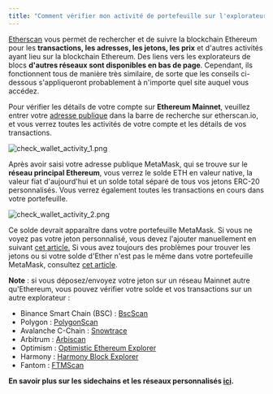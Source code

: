```yaml
---
title: "Comment vérifier mon activité de portefeuille sur l'explorateur de la blockchain"
---
```


[Etherscan](https://etherscan.io/) vous permet de rechercher et de suivre la blockchain Ethereum pour les **transactions, les adresses, les jetons, les prix** et d'autres activités ayant lieu sur la blockchain Ethereum. Des liens vers les explorateurs de blocs **d'autres réseaux sont disponibles en bas de page**. Cependant, ils fonctionnent tous de manière très similaire, de sorte que les conseils ci-dessous s'appliqueront probablement à n'importe quel site auquel vous accédez.

Pour vérifier les détails de votre compte sur **Ethereum Mainnet**, veuillez entrer votre [adresse publique](/managing-my-wallet/accounts-and-addresses/how-to-view-your-account-details-and-public-address) dans la barre de recherche sur etherscan.io, et vous verrez toutes les activités de votre compte et les détails de vos transactions.

<div class="center-container">
  <div class="img-large">
    <img
      src={
        require("../../../../../img/managing-my-wallet/how-to-check-my-wallet-activity-on-the-blockchain-explorer/check_wallet_activity_1.png")
          .default
      }
      alt="check_wallet_activity_1.png"
    />
  </div>
</div>

Après avoir saisi votre adresse publique MetaMask, qui se trouve sur le **réseau principal Ethereum**, vous verrez le solde ETH en valeur native, la valeur fiat d'aujourd'hui et un solde total séparé de tous vos jetons ERC-20 personnalisés. Vous verrez également toutes les transactions en cours dans votre portefeuille.

<div class="center-container">
  <div class="img-large">
    <img
      src={
        require("../../../../../img/managing-my-wallet/how-to-check-my-wallet-activity-on-the-blockchain-explorer/check_wallet_activity_2.png")
          .default
      }
      alt="check_wallet_activity_2.png"
    />
  </div>
</div>

Ce solde devrait apparaître dans votre portefeuille MetaMask. Si vous ne voyez pas votre jeton personnalisé, vous devez l'ajouter manuellement en suivant [cet article.](/managing-my-tokens/custom-tokens/how-to-display-tokens-in-metamask) Si vous avez toujours des problèmes pour trouver les jetons ou si votre solde d'Ether n'est pas le même dans votre portefeuille MetaMask, consultez [cet article](/troubleshooting/what-to-do-when-your-balance-of-tokens-is-incorrect).

**Note** : si vous déposez/envoyez votre jeton sur un réseau Mainnet autre qu'Ethereum, vous pouvez vérifier votre solde et vos transactions sur un autre explorateur :

- Binance Smart Chain (BSC) : [BscScan](https://bscscan.com/)
- Polygon : [PolygonScan](https://polygonscan.com/)
- Avalanche C-Chain : [Snowtrace](https://snowtrace.io/)
- Arbitrum : [Arbiscan](https://arbiscan.io/)
- Optimism : [Optimistic Ethereum Explorer](https://optimistic.etherscan.io/)
- Harmony : [Harmony Block Explorer](https://explorer.harmony.one/)
- Fantom : [FTMScan](https://ftmscan.com/)

**En savoir plus sur les sidechains et les réseaux personnalisés [ici](/networks-and-sidechains/managing-networks/user-guide-custom-networks-and-sidechains).**
